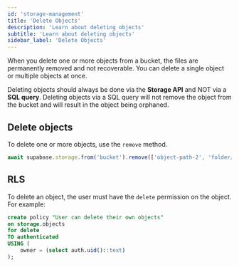 ```yaml
---
id: 'storage-management'
title: 'Delete Objects'
description: 'Learn about deleting objects'
subtitle: 'Learn about deleting objects'
sidebar_label: 'Delete Objects'
---
```


When you delete one or more objects from a bucket, the files are permanently removed and not recoverable. You can delete a single object or multiple objects at once.

<Admonition type="note">

Deleting objects should always be done via the **Storage API** and NOT via a **SQL query**. Deleting objects via a SQL query will not remove the object from the bucket and will result in the object being orphaned.

</Admonition>

## Delete objects

To delete one or more objects, use the `remove` method.

```javascript
await supabase.storage.from('bucket').remove(['object-path-2', 'folder/avatar2.png'])
```

## RLS

To delete an object, the user must have the `delete` permission on the object. For example:

```sql
create policy "User can delete their own objects"
on storage.objects
for delete
TO authenticated
USING (
    owner = (select auth.uid()::text)
);
```
